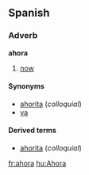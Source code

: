 ==Spanish==
===Adverb===
'''ahora'''

# [[now]]

====Synonyms====
*[[ahorita]] (''colloquial'')
*[[ya]]

====Derived terms====
*[[ahorita]] (''colloquial'')

[[fr:ahora]]
[[hu:Ahora]]